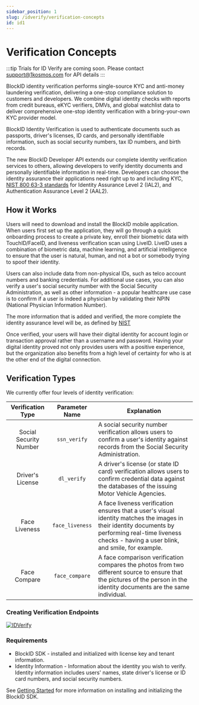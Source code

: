 ```yaml
---
sidebar_position: 1
slug: /idverify/verification-concepts
id: id1
---
```



# Verification Concepts 

:::tip
Trials for ID Verify are coming soon. Please contact support@1kosmos.com for API details
:::

BlockID identity verification performs single-source KYC and anti-money laundering verification, delivering a one-stop compliance solution to customers and developers. We combine digital identity checks with reports from credit bureaus, eKYC verifiers, DMVs, and global watchlist data to deliver comprehensive one-stop identity verification with a bring-your-own KYC provider model.

BlockID Identity Verification is used to authenticate documents such as passports, driver's licenses, ID cards, and personally identifiable information, such as social security numbers, tax ID numbers, and birth records. 

The new BlockID Developer API extends our complete identity verification services to others, allowing developers to verify identity documents and personally identifiable information in real-time. Developers can choose the identity assurance their applications need right up to and including KYC, [NIST 800 63-3 standards](https://pages.nist.gov/800-63-3/sp800-63-3.html) for Identity Assurance Level 2 (IAL2), and Authentication Assurance Level 2 (AAL2).


## **How it Works**

Users will need to download and install the BlockID mobile application. When users first set up the application, they will go through a quick onboarding process to create a private key, enroll their biometric data with TouchID/FaceID, and liveness verification scan using LiveID. LiveID uses a combination of biometric data, machine learning, and artificial intelligence to ensure that the user is natural, human, and not a bot or somebody trying to spoof their identity.

Users can also include data from non-physical IDs, such as telco account numbers and banking credentials. For additional use cases, you can also verify a user's social security number with the Social Security Administration, as well as other information - a popular healthcare use case is to confirm if a user is indeed a physician by validating their NPIN (National Physician Information Number).

The more information that is added and verified, the more complete the identity assurance level will be, as defined by [NIST](https://pages.nist.gov/800-63-3/sp800-63-3.html) 


Once verified, your users will have their digital identity for account login or transaction approval rather than a username and password. Having your digital identity proved not only provides users with a positive experience, but the organization also benefits from a high level of certainty for who is at the other end of the digital connection.

## **Verification Types**

We currently offer four levels of identity verification:

|    Verification Type   |  Parameter Name | Explanation                                                                                                                                                                                              |
|:----------------------:|:---------------:|----------------------------------------------------------------------------------------------------------------------------------------------------------------------------------------------------------|
| Social Security Number | `ssn_verify`    | A social security number verification allows users to confirm a user's identity against records from the Social Security Administration.                                                                 |
| Driver's License       | `dl_verify`     | A driver's license (or state ID card) verification allows users to confirm credential data against the databases of the issuing Motor Vehicle Agencies.                                                 |
| Face Liveness          | `face_liveness` | A face liveness verification ensures that a user's visual identity matches the images in their identity documents by performing real-time liveness checks - having a user blink, and smile, for example. |
| Face Compare           | `face_compare`  | A face comparison verification compares the photos from two different source to ensure that the pictures of the person in the identity documents are the same individual.                                   |


### Creating Verification Endpoints

<a href={IdVerify} target="_blank">
    <img src={IdVerify} alt="IDVerify" />
  </a>



### Requirements

- BlockID SDK - installed and initialized with license key and tenant information.
- Identity Information - Information about the identity you wish to verify. Identity information includes users' names, state driver's license or ID card numbers, and social security numbers.

See [Getting Started](/docs#gettingstarted) for more information on installing and initializing the BlockID SDK.

